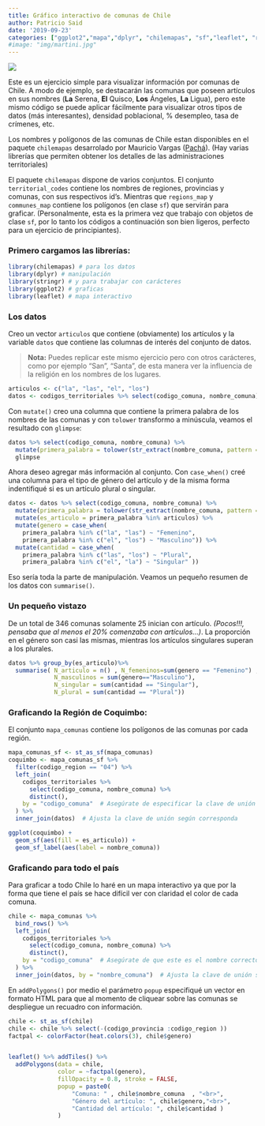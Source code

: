 ```yaml
---
title: Gráfico interactivo de comunas de Chile
author: Patricio Said
date: '2019-09-23'
categories: ["ggplot2","mapa","dplyr", "chilemapas", "sf","leaflet", "r"]
#image: "img/martini.jpg"
---
```


![](print.png){fig-align="center"}

Este es un ejercicio simple para visualizar información por comunas de Chile. A modo de ejemplo, se destacarán las comunas que poseen artículos en sus nombres (**La** Serena, **El** Quisco, **Los** Ángeles, **La** Ligua), pero este mismo código se puede aplicar fácilmente para visualizar otros tipos de datos (más interesantes), densidad poblacional, % desempleo, tasa de crímenes, etc.

Los nombres y polígonos de las comunas de Chile estan disponibles en el paquete `chilemapas` desarrolado por Mauricio Vargas ([Pachá](https://pacha.hk/)). (Hay varias librerías que permiten obtener los detalles de las administraciones territoriales)

El paquete `chilemapas` dispone de varios conjuntos. El conjunto `territorial_codes` contiene los nombres de regiones, provincias y comunas, con sus respectivos id's. Mientras que `regions_map` y `communes_map` contiene los polígonos (en clase `sf`) que servirán para graficar. (Personalmente, esta es la primera vez que trabajo con objetos de clase `sf`, por lo tanto los códigos a continuación son bien ligeros, perfecto para un ejercicio de principiantes).

### Primero cargamos las librerías:

```r
library(chilemapas) # para los datos
library(dplyr) # manipulación
library(stringr) # y para trabajar con carácteres
library(ggplot2) # graficas
library(leaflet) # mapa interactivo
```

### Los datos

Creo un vector `articulos` que contiene (obviamente) los artículos y la variable `datos` que contiene las columnas de interés del conjunto de datos.

> **Nota:** Puedes replicar este mismo ejercicio pero con otros carácteres, como por ejemplo "San", "Santa", de esta manera ver la influencia de la religión en los nombres de los lugares.

```r
articulos <- c("la", "las", "el", "los")
datos <- codigos_territoriales %>% select(codigo_comuna, nombre_comuna)
```

Con `mutate()` creo una columna que contiene la primera palabra de los nombres de las comunas y con `tolower` transformo a minúscula, veamos el resultado con `glimpse`:

```r
datos %>% select(codigo_comuna, nombre_comuna) %>%  
  mutate(primera_palabra = tolower(str_extract(nombre_comuna, pattern = "\\w+"))) %>% 
  glimpse
```

Ahora deseo agregar más información al conjunto. Con `case_when()` creé una columna para el tipo de género del artículo y de la misma forma indentifiqué si es un artículo plural o singular.

```r
datos <- datos %>% select(codigo_comuna, nombre_comuna) %>%  
  mutate(primera_palabra = tolower(str_extract(nombre_comuna, pattern = "\\w+"))) %>% 
  mutate(es_articulo = primera_palabra %in% articulos) %>% 
  mutate(genero = case_when(
    primera_palabra %in% c("la", "las") ~ "Femenino",
    primera_palabra %in% c("el", "los") ~ "Masculino")) %>% 
  mutate(cantidad = case_when(
    primera_palabra %in% c("las", "los") ~ "Plural",
    primera_palabra %in% c("el", "la") ~ "Singular" ))
```

Eso sería toda la parte de manipulación. Veamos un pequeño resumen de los datos con `summarise()`.

### Un pequeño vistazo

De un total de 346 comunas solamente 25 inician con artículo. *(Pocos!!!, pensaba que al menos el 20% comenzaba con artículos...)*. La proporción en el género son casi las mismas, mientras los artículos singulares superan a los plurales.

```r
datos %>% group_by(es_articulo)%>% 
  summarise( N_articulo = n() , N_femeninos=sum(genero == "Femenino") ,  
             N_masculinos = sum(genero=="Masculino"),
             N_singular = sum(cantidad == "Singular"),
             N_plural = sum(cantidad == "Plural")) 
```

### Graficando la Región de Coquimbo:

El conjunto `mapa_comunas` contiene los polígonos de las comunas por cada región.

```r
mapa_comunas_sf <- st_as_sf(mapa_comunas)
coquimbo <- mapa_comunas_sf %>%
  filter(codigo_region == "04") %>%
  left_join(
    codigos_territoriales %>%
      select(codigo_comuna, nombre_comuna) %>%
      distinct(),
    by = "codigo_comuna"  # Asegúrate de especificar la clave de unión correcta
  ) %>%
  inner_join(datos)  # Ajusta la clave de unión según corresponda

ggplot(coquimbo) + 
  geom_sf(aes(fill = es_articulo)) +
  geom_sf_label(aes(label = nombre_comuna))
```

### Graficando para todo el país

Para graficar a todo Chile lo haré en un mapa interactivo ya que por la forma que tiene el país se hace difícil ver con claridad el color de cada comuna.

```r
chile <- mapa_comunas %>%
  bind_rows() %>%
  left_join(
    codigos_territoriales %>%
      select(codigo_comuna, nombre_comuna) %>%
      distinct(),
    by = "codigo_comuna"  # Asegúrate de que este es el nombre correcto de la clave
  ) %>%
  inner_join(datos, by = "nombre_comuna")  # Ajusta la clave de unión según corresponda
```

En `addPolygons()` por medio el parámetro `popup` especifiqué un vector en formato HTML para que al momento de cliquear sobre las comunas se despliegue un recuadro con información.

```r
chile <- st_as_sf(chile)
chile <- chile %>% select(-(codigo_provincia :codigo_region ))
factpal <- colorFactor(heat.colors(3), chile$genero)


leaflet() %>% addTiles() %>%  
  addPolygons(data = chile,
              color = ~factpal(genero),
              fillOpacity = 0.8, stroke = FALSE,
              popup = paste0( 
                  "Comuna: " , chile$nombre_comuna  , "<br>",
                  "Género del artículo: ", chile$genero,"<br>",
                  "Cantidad del artículo: ", chile$cantidad )
              )
```
